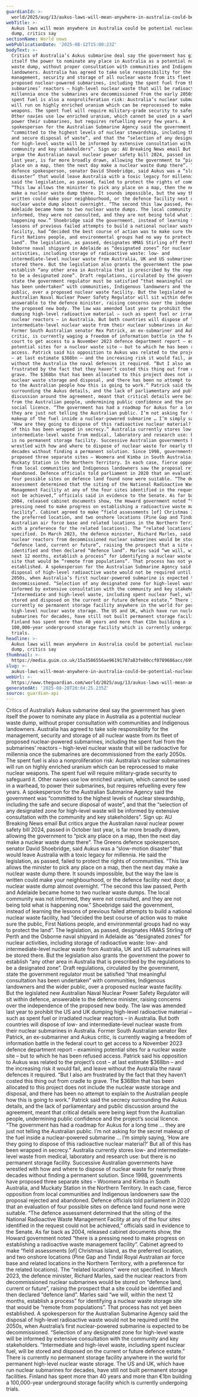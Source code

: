 ```yaml
---
guardianId: >-
  world/2025/aug/13/aukus-laws-will-mean-anywhere-in-australia-could-be-potential-nuclear-waste-dump-critics-say
webTitle: >-
  Aukus laws will mean anywhere in Australia could be potential nuclear waste
  dump, critics say
sectionName: World news
webPublicationDate: '2025-08-12T15:00:23Z'
bodyText: >-
  Critics of Australia’s Aukus submarine deal say the government has given
  itself the power to nominate any place in Australia as a potential nuclear
  waste dump, without proper consultation with communities and Indigenous
  landowners. Australia has agreed to take sole responsibility for the
  management, security and storage of all nuclear waste from its fleet of
  proposed nuclear-powered submarines, including the spent fuel from the
  submarines’ reactors – high-level nuclear waste that will be radioactive for
  millennia once the submarines are decommissioned from the early 2050s. The
  spent fuel is also a nonproliferation risk: Australia’s nuclear submarines
  will run on highly enriched uranium which can be reprocessed to make nuclear
  weapons. The spent fuel will require military-grade security to safeguard it.
  Other navies use low enriched uranium, which cannot be used in a warhead, to
  power their submarines, but requires refuelling every few years. A
  spokesperson for the Australian Submarine Agency said the government was
  “committed to the highest levels of nuclear stewardship, including the safe
  and secure disposal of waste”, and that the “selection of any designated zone
  for high-level waste will be informed by extensive consultation with the
  community and key stakeholders”. Sign up: AU Breaking News email But critics
  argue the Australian naval nuclear power safety bill 2024, passed in October
  last year, is far more broadly drawn, allowing the government to “pick any
  place on a map, then the next day make a nuclear waste dump there”. The Greens
  defence spokesperson, senator David Shoebridge, said Aukus was a “slow-motion
  disaster” that would leave Australia with a toxic legacy for millennia. He
  said the legislation, as passed, failed to protect the rights of communities.
  “This law allows the minister to pick any place on a map, then the next day
  make a nuclear waste dump there. It sounds impossible, but the way the law is
  written could make your neighbourhood, or the defence facility next door, a
  nuclear waste dump almost overnight. “The second this law passed, Perth and
  Adelaide became home to two nuclear waste dumps. The local community was not
  informed, they were not consulted, and they are not being told what is
  happening now.” Shoebridge said the government, instead of learning the
  lessons of previous failed attempts to build a national nuclear waste
  facility, had “decided the best course of action was to make sure the public,
  First Nations people, and environmental groups had no way to protect the
  land”. The legislation, as passed, designates HMAS Stirling off Perth and the
  Osborne naval shipyard in Adelaide as “designated zones” for nuclear
  activities, including storage of radioactive waste: low- and
  intermediate-level nuclear waste from Australia, UK and US submarines will be
  stored there. But the legislation also grants the government the power to
  establish “any other area in Australia that is prescribed by the regulations
  to be a designated zone”. Draft regulations, circulated by the government,
  state the government regulator must be satisfied “that meaningful consultation
  has been undertaken” with communities, Indigenous landowners and the wider
  public, over a proposed nuclear waste facility. But the legislated new
  Australian Naval Nuclear Power Safety Regulator will sit within defence,
  answerable to the defence minister, raising concerns over the independence of
  the proposed new body. The law was amended last year to prohibit the US and UK
  dumping high-level radioactive material – such as spent fuel or irradiated
  nuclear reactors – in Australia. But both countries will dispose of low- and
  intermediate-level nuclear waste from their nuclear submarines in Australia.
  Former South Australian senator Rex Patrick, an ex-submariner and Aukus
  critic, is currently waging a freedom of information battle in the federal
  court to get access to a November 2023 defence department report – examining
  potential sites for a nuclear waste site – but to which he has been refused
  access. Patrick said his opposition to Aukus was related to the project’s cost
  – at last estimate $368bn – and the increasing risk it would fail, and leave
  without the Australia the naval defences it required. “But I also am
  frustrated by the fact that they haven’t costed this thing out from cradle to
  grave. The $368bn that has been allocated to this project does not include the
  nuclear waste storage and disposal, and there has been no attempt to explain
  to the Australian people how this is going to work.” Patrick said the secrecy
  surrounding the Aukus details, and the lack of parliamentary and public
  discussion around the agreement, meant that critical details were being kept
  from the Australian people, undermining public confidence and the project’s
  social licence. “The government has had a roadmap for Aukus for a long time …
  they are just not telling the Australian public. I’m not asking for the secret
  makeup of the fuel inside a nuclear-powered submarine … I’m simply saying,
  ‘How are they going to dispose of this radioactive nuclear material?’ But all
  of this has been wrapped in secrecy.” Australia currently stores low- and
  intermediate-level waste from medical, laboratory and research use: but there
  is no permanent storage facility. Successive Australian governments have
  wrestled with how and where to dispose of nuclear waste for nearly three
  decades without finding a permanent solution. Since 1998, governments have
  proposed three separate sites – Woomera and Kimba in South Australia, and
  Muckaty Station in the Northern Territory. In each case, fierce opposition
  from local communities and Indigenous landowners saw the proposal rejected and
  abandoned. Defence officials told parliament in 2020 that an evaluation of
  four possible sites on defence land found none were suitable. “The defence
  assessment determined that the siting of the National Radioactive Waste
  Management Facility at any of the four sites identified in the request could
  not be achieved,” officials said in evidence to the Senate. As far back as
  2004, released cabinet documents show, the Howard government noted “there is a
  pressing need to make progress on establishing a radioactive waste management
  facility”. Cabinet agreed to make “field assessments [of] Christmas Island, as
  the preferred location, and two onshore locations (Pine Gap and Tindal Royal
  Australian air force base and related locations in the Northern Territory,
  with a preference for the related locations). The “related locations” were not
  specified. In March 2023, the defence minister, Richard Marles, said the
  nuclear reactors from decommissioned nuclear submarines would be stored on
  “defence land, current or future”, raising the prospect that a site could be
  identified and then declared “defence land”. Marles said “we will, within the
  next 12 months, establish a process” for identifying a nuclear waste storage
  site that would be “remote from populations”. That process has not yet been
  established. A spokesperson for the Australian Submarine Agency said the
  disposal of high-level radioactive waste would not be required until the
  2050s, when Australia’s first nuclear-powered submarine is expected to be
  decommissioned. “Selection of any designated zone for high-level waste will be
  informed by extensive consultation with the community and key stakeholders.
  “Intermediate and high-level waste, including spent nuclear fuel, will be
  stored and disposed on the current or future defence estate.” There is
  currently no permanent storage facility anywhere in the world for permanent
  high-level nuclear waste storage. The US and UK, which have run nuclear
  submarines for decades, have still not built permanent storage facilities.
  Finland has spent more than 40 years and more than €1bn building a
  100,000-year underground storage facility which is currently undergoing
  trials.
headline: >-
  Aukus laws will mean anywhere in Australia could be potential nuclear waste
  dump, critics say
thumbnail: >-
  https://media.guim.co.uk/15a3586556ae96191787a83fe80ccf0789686acc/699_0_4068_3254/500.jpg
slug: >-
  aukus-laws-will-mean-anywhere-in-australia-could-be-potential-nuclear-waste-dump-critics-say
webUrl: >-
  https://www.theguardian.com/world/2025/aug/13/aukus-laws-will-mean-anywhere-in-australia-could-be-potential-nuclear-waste-dump-critics-say
generatedAt: '2025-08-28T20:04:25.235Z'
source: guardian-api
---
```

Critics of Australia’s Aukus submarine deal say the government has given itself the power to nominate any place in Australia as a potential nuclear waste dump, without proper consultation with communities and Indigenous landowners. Australia has agreed to take sole responsibility for the management, security and storage of all nuclear waste from its fleet of proposed nuclear-powered submarines, including the spent fuel from the submarines’ reactors – high-level nuclear waste that will be radioactive for millennia once the submarines are decommissioned from the early 2050s. The spent fuel is also a nonproliferation risk: Australia’s nuclear submarines will run on highly enriched uranium which can be reprocessed to make nuclear weapons. The spent fuel will require military-grade security to safeguard it. Other navies use low enriched uranium, which cannot be used in a warhead, to power their submarines, but requires refuelling every few years. A spokesperson for the Australian Submarine Agency said the government was “committed to the highest levels of nuclear stewardship, including the safe and secure disposal of waste”, and that the “selection of any designated zone for high-level waste will be informed by extensive consultation with the community and key stakeholders”. Sign up: AU Breaking News email But critics argue the Australian naval nuclear power safety bill 2024, passed in October last year, is far more broadly drawn, allowing the government to “pick any place on a map, then the next day make a nuclear waste dump there”. The Greens defence spokesperson, senator David Shoebridge, said Aukus was a “slow-motion disaster” that would leave Australia with a toxic legacy for millennia. He said the legislation, as passed, failed to protect the rights of communities. “This law allows the minister to pick any place on a map, then the next day make a nuclear waste dump there. It sounds impossible, but the way the law is written could make your neighbourhood, or the defence facility next door, a nuclear waste dump almost overnight. “The second this law passed, Perth and Adelaide became home to two nuclear waste dumps. The local community was not informed, they were not consulted, and they are not being told what is happening now.” Shoebridge said the government, instead of learning the lessons of previous failed attempts to build a national nuclear waste facility, had “decided the best course of action was to make sure the public, First Nations people, and environmental groups had no way to protect the land”. The legislation, as passed, designates HMAS Stirling off Perth and the Osborne naval shipyard in Adelaide as “designated zones” for nuclear activities, including storage of radioactive waste: low- and intermediate-level nuclear waste from Australia, UK and US submarines will be stored there. But the legislation also grants the government the power to establish “any other area in Australia that is prescribed by the regulations to be a designated zone”. Draft regulations, circulated by the government, state the government regulator must be satisfied “that meaningful consultation has been undertaken” with communities, Indigenous landowners and the wider public, over a proposed nuclear waste facility. But the legislated new Australian Naval Nuclear Power Safety Regulator will sit within defence, answerable to the defence minister, raising concerns over the independence of the proposed new body. The law was amended last year to prohibit the US and UK dumping high-level radioactive material – such as spent fuel or irradiated nuclear reactors – in Australia. But both countries will dispose of low- and intermediate-level nuclear waste from their nuclear submarines in Australia. Former South Australian senator Rex Patrick, an ex-submariner and Aukus critic, is currently waging a freedom of information battle in the federal court to get access to a November 2023 defence department report – examining potential sites for a nuclear waste site – but to which he has been refused access. Patrick said his opposition to Aukus was related to the project’s cost – at last estimate $368bn – and the increasing risk it would fail, and leave without the Australia the naval defences it required. “But I also am frustrated by the fact that they haven’t costed this thing out from cradle to grave. The $368bn that has been allocated to this project does not include the nuclear waste storage and disposal, and there has been no attempt to explain to the Australian people how this is going to work.” Patrick said the secrecy surrounding the Aukus details, and the lack of parliamentary and public discussion around the agreement, meant that critical details were being kept from the Australian people, undermining public confidence and the project’s social licence. “The government has had a roadmap for Aukus for a long time … they are just not telling the Australian public. I’m not asking for the secret makeup of the fuel inside a nuclear-powered submarine … I’m simply saying, ‘How are they going to dispose of this radioactive nuclear material?’ But all of this has been wrapped in secrecy.” Australia currently stores low- and intermediate-level waste from medical, laboratory and research use: but there is no permanent storage facility. Successive Australian governments have wrestled with how and where to dispose of nuclear waste for nearly three decades without finding a permanent solution. Since 1998, governments have proposed three separate sites – Woomera and Kimba in South Australia, and Muckaty Station in the Northern Territory. In each case, fierce opposition from local communities and Indigenous landowners saw the proposal rejected and abandoned. Defence officials told parliament in 2020 that an evaluation of four possible sites on defence land found none were suitable. “The defence assessment determined that the siting of the National Radioactive Waste Management Facility at any of the four sites identified in the request could not be achieved,” officials said in evidence to the Senate. As far back as 2004, released cabinet documents show, the Howard government noted “there is a pressing need to make progress on establishing a radioactive waste management facility”. Cabinet agreed to make “field assessments [of] Christmas Island, as the preferred location, and two onshore locations (Pine Gap and Tindal Royal Australian air force base and related locations in the Northern Territory, with a preference for the related locations). The “related locations” were not specified. In March 2023, the defence minister, Richard Marles, said the nuclear reactors from decommissioned nuclear submarines would be stored on “defence land, current or future”, raising the prospect that a site could be identified and then declared “defence land”. Marles said “we will, within the next 12 months, establish a process” for identifying a nuclear waste storage site that would be “remote from populations”. That process has not yet been established. A spokesperson for the Australian Submarine Agency said the disposal of high-level radioactive waste would not be required until the 2050s, when Australia’s first nuclear-powered submarine is expected to be decommissioned. “Selection of any designated zone for high-level waste will be informed by extensive consultation with the community and key stakeholders. “Intermediate and high-level waste, including spent nuclear fuel, will be stored and disposed on the current or future defence estate.” There is currently no permanent storage facility anywhere in the world for permanent high-level nuclear waste storage. The US and UK, which have run nuclear submarines for decades, have still not built permanent storage facilities. Finland has spent more than 40 years and more than €1bn building a 100,000-year underground storage facility which is currently undergoing trials.

